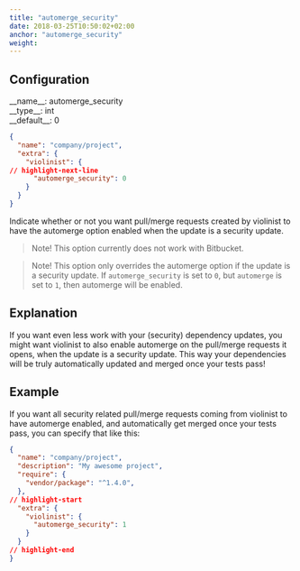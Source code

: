 ```yaml
---
title: "automerge_security"
date: 2018-03-25T10:50:02+02:00
anchor: "automerge_security"
weight:
---
```


## Configuration

<div class="config-wrapper"><div class="config">__name__: automerge_security</div>
<div class="config">__type__: int</div>
<div class="config">__default__: 0</div></div>

```json showLineNumbers
{
  "name": "company/project",
  "extra": {
    "violinist": {
// highlight-next-line
      "automerge_security": 0
    }
  }
}
```

Indicate whether or not you want pull/merge requests created by violinist to have the automerge option enabled when the update is a security update.

> Note! This option currently does not work with Bitbucket.

> Note! This option only overrides the automerge option if the update is a security update. If `automerge_security` is set to `0`, but `automerge` is set to `1`, then automerge will be enabled.

## Explanation

If you want even less work with your (security) dependency updates, you might want violinist to also enable automerge on the pull/merge requests it opens, when the update is a security update. This way your dependencies will be truly automatically updated and merged once your tests pass!

## Example

If you want all security related pull/merge requests coming from violinist to have automerge enabled, and automatically get merged once your tests pass, you can specify that like this:

```json showLineNumbers
{
  "name": "company/project",
  "description": "My awesome project",
  "require": {
    "vendor/package": "^1.4.0",
  },
// highlight-start
  "extra": {
    "violinist": {
      "automerge_security": 1
    }
  }
// highlight-end
}
```
